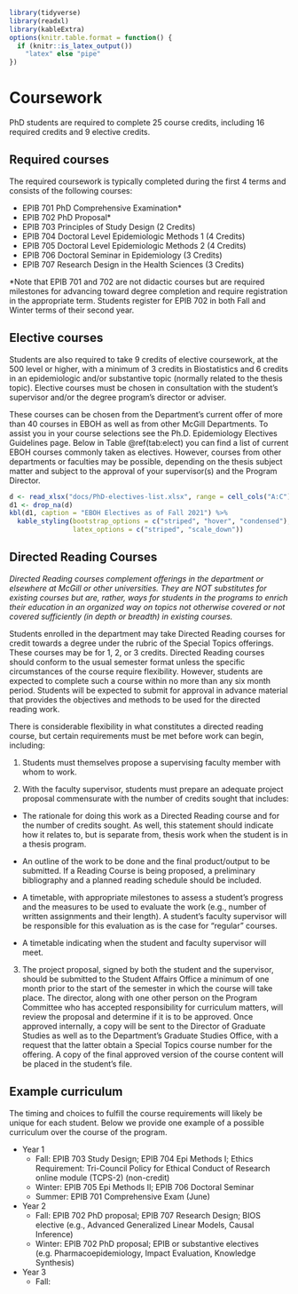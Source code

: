 ```r
library(tidyverse)
library(readxl)
library(kableExtra)
options(knitr.table.format = function() {
  if (knitr::is_latex_output())
    "latex" else "pipe"
})
```

# Coursework
PhD students are required to complete 25 course credits, including 16 required credits and 9 elective credits. 

## Required courses
The required coursework is typically completed during the first 4 terms and consists of the following courses:

- EPIB 701 PhD Comprehensive Examination*
- EPIB 702 PhD Proposal*
- EPIB 703 Principles of Study Design (2 Credits)
- EPIB 704 Doctoral Level Epidemiologic Methods 1 (4 Credits)
- EPIB 705 Doctoral Level Epidemiologic Methods 2 (4 Credits)
- EPIB 706 Doctoral Seminar in Epidemiology (3 Credits)
- EPIB 707 Research Design in the Health Sciences (3 Credits)

*Note that EPIB 701 and 702 are not didactic courses but are required milestones for advancing toward degree completion and require registration in the appropriate term. Students register for EPIB 702 in both Fall and Winter terms of their second year.

## Elective courses
Students are also required to take 9 credits of elective coursework, at the 500 level or higher, with a minimum of 3 credits in Biostatistics and 6 credits in an epidemiologic and/or substantive topic (normally related to the thesis topic). Elective courses must be chosen in consultation with the student's supervisor and/or the degree program’s director or adviser. 

These courses can be chosen from the Department’s current offer of more than 40 courses in EBOH as well as from other McGill Departments. To assist you in your course selections see the Ph.D. Epidemiology Electives Guidelines page. Below in Table \@ref(tab:elect) you can find a list of current EBOH courses commonly taken as electives. However, courses from other departments or faculties may be possible, depending on the thesis subject matter and subject to the approval of your supervisor(s) and the Program Director. 

```r
d <- read_xlsx("docs/PhD-electives-list.xlsx", range = cell_cols("A:C"))
d1 <- drop_na(d)
kbl(d1, caption = "EBOH Electives as of Fall 2021") %>%
  kable_styling(bootstrap_options = c("striped", "hover", "condensed"),
                latex_options = c("striped", "scale_down"))
```

## Directed Reading Courses

*Directed Reading courses complement offerings in the department or elsewhere at McGill or other universities. They are NOT substitutes for existing courses but are, rather, ways for students in the programs to enrich their education in an organized way on topics not otherwise covered or not covered sufficiently (in depth or breadth) in existing courses.*   

Students enrolled in the department may take Directed Reading courses for credit towards a degree under the rubric of the Special Topics offerings. These courses may be for 1, 2, or 3 credits. Directed Reading courses should conform to the usual semester format unless the specific circumstances of the course require flexibility. However, students are expected to complete such a course within no more than any six month period. Students will be expected to submit for approval in advance material that provides the objectives and methods to be used for the directed reading work.

There is considerable flexibility in what constitutes a directed reading course, but certain requirements must be met before work can begin, including:

1. Students must themselves propose a supervising faculty member with whom to work.

2. With the faculty supervisor, students must prepare an adequate project proposal commensurate with the number of credits sought that includes:  

  - The rationale for doing this work as a Directed Reading course and for the number of credits sought. As well, this statement should indicate how it relates to, but is separate from, thesis work when the student is in a thesis program.

  - An outline of the work to be done and the final product/output to be submitted. If a Reading Course is being proposed, a preliminary bibliography and a planned reading schedule should be included.

  - A timetable, with appropriate milestones to assess a student's progress and the measures to be used to evaluate the work (e.g., number of written assignments and their length). A student’s faculty supervisor will be responsible for this evaluation as is the case for “regular” courses.

- A timetable indicating when the student and faculty supervisor will meet.

3. The project proposal, signed by both the student and the supervisor, should be submitted to the Student Affairs Office a minimum of one month prior to the start of the semester in which the course will take place. The director, along with one other person on the Program Committee who has accepted responsibility for curriculum matters, will review the proposal and determine if it is to be approved. Once approved internally, a copy will be sent to the Director of Graduate Studies as well as to the Department’s Graduate Studies Office, with a request that the latter obtain a Special Topics course number for the offering. A copy of the final approved version of the course content will be placed in the student’s file.

## Example curriculum
The timing and choices to fulfill the course requirements will likely be unique for each student. Below we provide one example of a possible curriculum over the course of the program.

- Year 1 
  - Fall: EPIB 703 Study Design; EPIB 704 Epi Methods I; Ethics Requirement: Tri-Council Policy for Ethical Conduct of Research online module (TCPS-2) (non-credit)  
  - Winter: EPIB 705 Epi Methods II; EPIB 706 Doctoral Seminar
  - Summer: EPIB 701 Comprehensive Exam (June)

- Year 2
  - Fall: EPIB 702 PhD proposal; EPIB 707 Research Design; BIOS elective (e.g., Advanced Generalized Linear Models, Causal Inference)
  - Winter: EPIB 702 PhD proposal; EPIB or substantive electives (e.g. Pharmacoepidemiology, Impact Evaluation,  Knowledge Synthesis)
  
- Year 3
  - Fall: 
